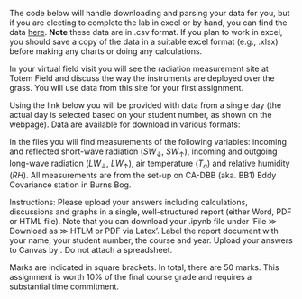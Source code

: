 The code below will handle downloading and parsing your data for you, but if you are electing to complete the lab in excel or by hand, you can find the data [here](https://raw.githubusercontent.com/GEOS300/AssignmentData/main/Climate_Summary_BB.csv).  **Note** these data are in .csv format.  If you plan to work in excel, you should save a copy of the data in a suitable excel format (e.g., .xlsx) before making any charts or doing any calculations.


In your virtual field visit you will see the radiation measurement site at Totem Field and discuss the way the instruments are deployed over the grass. You will use data from this site for your first assignment. 


Using the link below you will be provided with data from a single day (the actual day is selected based on your student number, as shown on the webpage). Data are available for download in various formats:


In the files you will find measurements of the following variables: incoming and reflected short-wave radiation ($SW_{\downarrow}$, $SW_{\uparrow}$), incoming and outgoing long-wave radiation ($LW_{\downarrow}$, $LW_{\uparrow}$), air temperature ($T_a$) and relative humidity ($RH$). All measurements are from the set-up on CA-DBB (aka. BB1) Eddy Covariance station in Burns Bog.

Instructions: Please upload your answers including calculations, discussions and graphs in a single, well-structured report (either Word, PDF or HTML file). Note that you can download your .ipynb file under 'File $\gg$ Download as $\gg$ HTLM or PDF via Latex'. Label the report document with your name, your student number, the course and year. Upload your answers to Canvas by \underline{Monday, Feb 6, 2023, 11:59 pm}. Do not attach a spreadsheet. 

Marks are indicated in square brackets. In total, there are 50 marks. This assignment is worth 10\% of the final course grade and requires a substantial time commitment.

